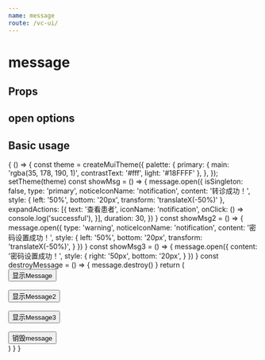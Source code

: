 ```yaml
--- 
name: message
route: /vc-ui/
--- 
```



# message

## Props

<Props of={MessagePropTypes} />

## open options

<Props of={OpenOptionsTypes} />

## Basic usage 

<Playground>
  {
    () => {
      const theme = createMuiTheme({
        palette: {
          primary: { main: 'rgba(35, 178, 190, 1)', contrastText: '#fff', light: '#18FFFF' },
        },
      });
      setTheme(theme)
      const showMsg = () => {
        message.open({
          isSingleton: false,
          type: 'primary',
          noticeIconName: 'notification',
          content: '转诊成功！',
          style: { left: '50%', bottom: '20px', transform: 'translateX(-50%)' },
          expandActions: [{
            text: '查看患者',
            iconName: 'notification',
            onClick: () => console.log('successful'),
          }],
          duration: 30,
        })
      }
      const showMsg2 = () => {
        message.open({
          type: 'warning',
          noticeIconName: 'notification',
          content: '密码设置成功！',
          style: { left: '50%', bottom: '20px', transform: 'translateX(-50%)', }
        })
      }
      const showMsg3 = () => {
        message.open({
          content: '密码设置成功！',
          style: { right: '50px', bottom: '20px', }
        })
      }
      const destroyMessage = () => {
      message.destroy()
      }
      return (
        <ThemeProvider theme={theme}>
          <div>
            <Button variant="contained" onClick={showMsg}>显示Message</Button>
            <br/><br/>
            <Button variant="contained" onClick={showMsg2}>显示Message2</Button>
            <br/><br/>
            <Button variant="contained" onClick={showMsg3}>显示Message3</Button>
            <br/><br/>
            <Button variant="contained" onClick={destroyMessage}>销毁message</Button>
          </div>
        </ThemeProvider>
      )
    }
  }
</Playground>

